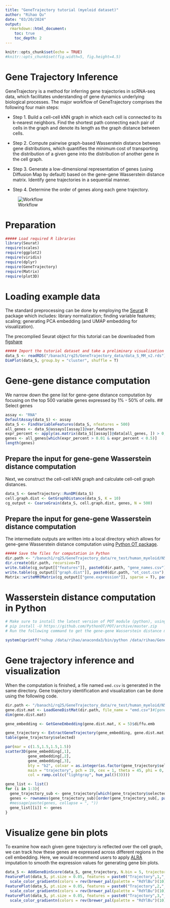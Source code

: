 ```yaml
---
title: "GeneTrajectory tutorial (myeloid dataset)"
author: "Rihao Qu"
date: "03/20/2024"
output: 
  rmarkdown::html_document:
    toc: true
    toc_depth: 2
---
```

  
```r
knitr::opts_chunk$set(echo = TRUE)
#knitr::opts_chunk$set(fig.width=5, fig.height=4.5) 
```

# Gene Trajectory Inference

GeneTrajectory is a method for inferring gene trajectories in scRNA-seq data, which facilitates understanding of gene dynamics underlying biological processes. The major workflow of GeneTrajectory comprises the following four main steps:

* Step 1. Build a cell-cell kNN graph in which each cell is connected to its k-nearest neighbors. Find the shortest path connecting each pair of cells in the graph and denote its length as the graph distance between cells.

* Step 2. Compute pairwise graph-based Wasserstein distance between gene distributions, which quantifies the minimum cost of transporting the distribution of a given gene into the distribution of another gene in the cell graph.

* Step 3. Generate a low-dimensional representation of genes (using Diffusion Map by default) based on the gene-gene Wasserstein distance matrix. Identify gene trajectories in a sequential manner.

* Step 4. Determine the order of genes along each gene trajectory.

![Workflow](GT_workflow.png)

# Preparation
```r

##### Load required R libraries
library(Seurat)
require(scales)
require(ggplot2)
require(viridis)
require(dplyr)
require(GeneTrajectory)
require(Matrix)
require(plot3D)
```

# Loading example data
The standard preprocessing can be done by employing the [Seurat](https://satijalab.org/seurat/articles/pbmc3k_tutorial.html) R package which includes: library normalization; finding variable features; scaling; generating PCA embedding (and UMAP embedding for visualization).

The precomplied Seurat object for this tutorial can be downloaded from [figshare](https://figshare.com/articles/dataset/Processed_Seurat_objects_for_GeneTrajectory_inference_Gene_Trajectory_Inference_for_Single-cell_Data_by_Optimal_Transport_Metrics_/25243225)

```r
##### Import the tutorial dataset and take a preliminary visualization
data_S <- readRDS("/banach1/rq25/GeneTrajectory_data/data_S_MM_v2.rds")
DimPlot(data_S, group.by = "cluster", shuffle = T)
```

################################################
# Gene-gene distance computation
################################################
We narrow down the gene list for gene-gene distance computation by focusing on the top 500 variable genes expressed by 1% - 50% of cells. 
## Select genes
```r
assay <- "RNA"
DefaultAssay(data_S) <- assay
data_S <- FindVariableFeatures(data_S, nfeatures = 500)
all_genes <- data_S@assays[[assay]]@var.features
expr_percent <- apply(as.matrix(data_S[[assay]]@data[all_genes, ]) > 0, 1, sum)/ncol(data_S)
genes <- all_genes[which(expr_percent > 0.01 & expr_percent < 0.5)]
length(genes)
```

## Prepare the input for gene-gene Wasserstein distance computation
Next, we construct the cell-cell kNN graph and calculate cell-cell graph distances.
```r
data_S <- GeneTrajectory::RunDM(data_S)
cell.graph.dist <- GetGraphDistance(data_S, K = 10)
cg_output <- CoarseGrain(data_S, cell.graph.dist, genes, N = 500)
```

## Prepare the input for gene-gene Wasserstein distance computation
The intermediate outputs are written into a local directory which allows for gene-gene Wasserstein distance computation using [Python OT package](https://pythonot.github.io/).

```r
##### Save the files for computation in Python
dir.path <- "/banach1/rq25/GeneTrajectory_data/re_test/human_myeloid/N500/"
dir.create(dir.path, recursive=T)
write.table(cg_output[["features"]], paste0(dir.path, "gene_names.csv"), row.names = F, col.names = F, sep = ",")
write.table(cg_output[["graph.dist"]], paste0(dir.path, "ot_cost.csv"), row.names = F, col.names = F, sep = ",")
Matrix::writeMM(Matrix(cg_output[["gene.expression"]], sparse = T), paste0(dir.path, "gene_expression.mtx"))
```

################################################
# Wasserstein distance computation in Python
################################################
```r
# Make sure to install the latest version of POT module (python), using the following:
# pip install -U https://github.com/PythonOT/POT/archive/master.zip
# Run the following command to get the gene-gene Wasserstein distance matrix

system(sprintf("nohup /data/rihao/anaconda3/bin/python /data/rihao/GeneTrajectory/GeneTrajectory/python/gene_distance_cal_parallel_50000.py %s &", dir.path))
```

################################################
# Gene trajectory inference and visualization
################################################
When the computation is finished, a file named `emd.csv` is generated in the same directory. Gene trajectory identification and visualization can be done using the following code.

```r
dir.path <- "/banach1/rq25/GeneTrajectory_data/re_test/human_myeloid/N500/"
gene.dist.mat <- LoadGeneDistMat(dir.path, file_name = "emd.csv")#[genes, genes]
dim(gene.dist.mat)

gene_embedding <- GetGeneEmbedding(gene.dist.mat, K = 5)$diffu.emb

gene_trajectory <- ExtractGeneTrajectory(gene_embedding, gene.dist.mat, N = 3, t.list = c(4,7,7), K = 5)
table(gene_trajectory$selected)

par(mar = c(1.5,1.5,1.5,1.5))
scatter3D(gene_embedding[,1],
          gene_embedding[,2],
          gene_embedding[,3],
          bty = "b2", colvar = as.integer(as.factor(gene_trajectory$selected))-1,
          main = "trajectory", pch = 19, cex = 1, theta = 45, phi = 0,
          col = ramp.col(c("lightgray", hue_pal()(3))))

gene_list <- list()
for (i in 1:3){
  gene_trajectory_sub <- gene_trajectory[which(gene_trajectory$selected == paste0("Trajectory-", i)),]
  genes <- rownames(gene_trajectory_sub)[order(gene_trajectory_sub[, paste0("Pseudoorder", i)])]
  #message(paste(genes, collapse = ", "))
  gene_list[[i]] <- genes
}

```


# Visualize gene bin plots
To examine how each given gene trajectory is reflected over the cell graph, we can track how these genes are expressed across different regions in the cell embedding. Here, we would recommend users to apply [ALRA](https://github.com/KlugerLab/ALRA/blob/master/README.md) imputation to smooth the expression values for generating gene bin plots.

```r
data_S <- AddGeneBinScore(data_S, gene_trajectory, N.bin = 5, trajectories = 1:3, assay = "alra", reverse = c(F, F, T))
FeaturePlot(data_S, pt.size = 0.05, features = paste0("Trajectory",1,"_genes", 1:5), ncol = 5, order = T) &
  scale_color_gradientn(colors = rev(brewer_pal(palette = "RdYlBu")(10))) & NoLegend() & NoAxes()
FeaturePlot(data_S, pt.size = 0.05, features = paste0("Trajectory",2,"_genes", 1:5), ncol = 5, order = T) &
  scale_color_gradientn(colors = rev(brewer_pal(palette = "RdYlBu")(10))) & NoLegend() & NoAxes()
FeaturePlot(data_S, pt.size = 0.05, features = paste0("Trajectory",3,"_genes", 1:5), ncol = 5, order = T) &
  scale_color_gradientn(colors = rev(brewer_pal(palette = "RdYlBu")(10))) & NoLegend() & NoAxes()

```


